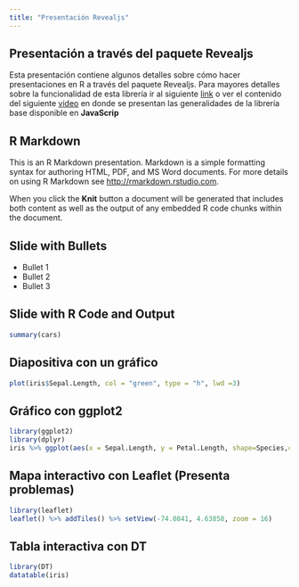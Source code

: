 ```yaml
---
title: "Presentación Revealjs"
---
```

## Presentación a través del paquete Revealjs

Esta presentación contiene algunos detalles sobre cómo hacer presentaciones en R a través del paquete Revealjs. Para mayores detalles sobre la funcionalidad de esta librería ir al siguiente [link](https://github.com/rstudio/revealjs) o ver el contenido del siguiente [video](https://www.youtube.com/watch?v=Ef3JnV80hAE&feature=youtu.be) en donde se presentan las generalidades de la librería base disponible en **JavaScrip**

## R Markdown

This is an R Markdown presentation. Markdown is a simple formatting syntax for authoring HTML, PDF, and MS Word documents. For more details on using R Markdown see <http://rmarkdown.rstudio.com>.

When you click the **Knit** button a document will be generated that includes both content as well as the output of any embedded R code chunks within the document.

## Slide with Bullets

- Bullet 1
- Bullet 2
- Bullet 3

## Slide with R Code and Output

```r
summary(cars)
```

## Diapositiva con un gráfico

```r
plot(iris$Sepal.Length, col = "green", type = "h", lwd =3)
```

## Gráfico con ggplot2

```r
library(ggplot2)
library(dplyr)
iris %>% ggplot(aes(x = Sepal.Length, y = Petal.Length, shape=Species,col=Species))+geom_point(size=4)+scale_colour_manual(values=c("gray", "blue", "red"))

```

## Mapa interactivo con Leaflet (Presenta problemas)

```r
library(leaflet)
leaflet() %>% addTiles() %>% setView(-74.0841, 4.63858, zoom = 16)
```

## Tabla interactiva con DT

```r
library(DT)
datatable(iris)
```


